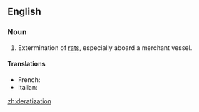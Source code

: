==English==

===Noun===
{{en-noun}}

# {{jocular|or|nonstandard}} Extermination of [[rat]]s, especially aboard a merchant vessel.

====Translations====
{{trans-top|deratization}}
* French: {{t+|fr|dératisation|f}}
*Italian: {{t-|it|derattizzazione|f}}
{{trans-mid}}

{{trans-bottom}}

[[zh:deratization]]